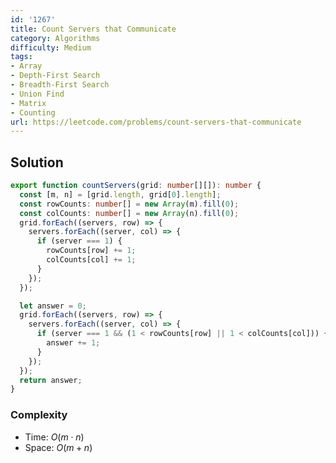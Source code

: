 ```yaml
---
id: '1267'
title: Count Servers that Communicate
category: Algorithms
difficulty: Medium
tags:
- Array
- Depth-First Search
- Breadth-First Search
- Union Find
- Matrix
- Counting
url: https://leetcode.com/problems/count-servers-that-communicate
---
```


## Solution

```typescript filename="solution.ts" copy
export function countServers(grid: number[][]): number {
  const [m, n] = [grid.length, grid[0].length];
  const rowCounts: number[] = new Array(m).fill(0);
  const colCounts: number[] = new Array(n).fill(0);
  grid.forEach((servers, row) => {
    servers.forEach((server, col) => {
      if (server === 1) {
        rowCounts[row] += 1;
        colCounts[col] += 1;
      }
    });
  });

  let answer = 0;
  grid.forEach((servers, row) => {
    servers.forEach((server, col) => {
      if (server === 1 && (1 < rowCounts[row] || 1 < colCounts[col])) {
        answer += 1;
      }
    });
  });
  return answer;
}
```

### Complexity

- Time: $O(m \cdot n)$
- Space: $O(m + n)$

